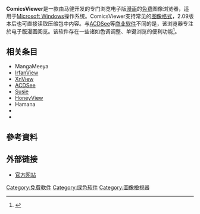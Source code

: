 {{primarysources|time=2019-02-01T07:31:44+00:00}}
{{Infobox Software
| name = ComicsViewer
| logo = [[file:Comics_Viewer_Logo.png|file:Comics Viewer Logo.png]]
| developer = 马健
| frequently_updated = Yes <!--发布版本更新？请不要编辑本页，只需点击版本号码！Release version update? Don't edit this page, just click on the version number!-->
| operating_system = [[Microsoft_Windows|Microsoft Windows]]
| language = 简体中文/繁体中文/英文
| genre = [[图像浏览器|图像浏览器]]
| license = [[免费软件|免费软件]]
| website = [https://www.cnblogs.com/stronghorse/ www.cnblogs.com/stronghorse/]
}}
'''ComicsViewer'''是一款由马健开发的专门浏览电子版[[漫画|漫画]]的[[免费软件|免费]]图像浏览器，适用于[[Microsoft_Windows|Microsoft Windows]]操作系统。ComicsViewer支持常见的[[图像格式|图像格式]]，2.09版本后也可直接读取压缩包中内容。与[[ACDSee|ACDSee]]等[[商业软件|商业软件]]不同的是，该浏览器专注於电子版漫画阅览。该软件存在一些诸如色调调整、单键浏览的便利功能<ref>{{Cite web |url=http://www.comicer.com/stronghorse/software/index.htm#ComicsViewer |title=作者说明 |accessdate=2008-08-29 |archive-date=2008-09-13 |archive-url=https://web.archive.org/web/20080913111709/http://www.comicer.com/stronghorse/software/index.htm#ComicsViewer |dead-url=no }}</ref>。

== 相关条目 ==
*MangaMeeya
*[[IrfanView|IrfanView]]
*[[XnView|XnView]]
*[[ACDSee|ACDSee]]
*[[Susie|Susie]]
*[[HoneyView|HoneyView]]
*Hamana
*{{tsl|en|Comic book archive|漫畫電子檔案|漫畫電子檔}}
*{{tsl|en|Comparison of image viewers|圖像瀏覽器的比較}}

== 參考資料 ==
{{reflist}}

== 外部链接 ==
*[http://www.cnblogs.com/stronghorse/ 官方网站]{{Wayback|url=http://www.cnblogs.com/stronghorse/ |date=20160926203555 }}

[[Category:免費軟件|Category:免費軟件]]
[[Category:绿色软件|Category:绿色软件]]
[[Category:圖像檢視器|Category:圖像檢視器]]